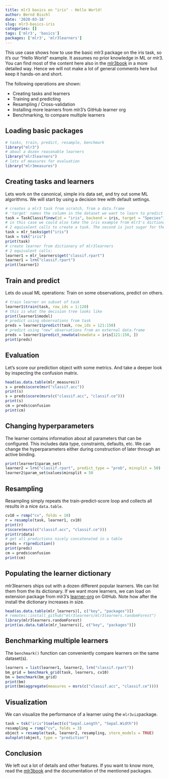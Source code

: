 ```yaml
---
title: mlr3 basics on "iris" - Hello World!
author: Bernd Bischl
date: '2020-03-18'
slug: mlr3-basics-iris
categories: []
tags: ['mlr3', 'basics']
packages: ['mlr3', 'mlr3learners']
---
```


This use case shows how to use the basic mlr3 package on the iris task, so it's our "Hello World" example.
It assumes no prior knowledge in ML or mlr3.
You can find most of the content here also in the [mlr3book](https://mlr3book.mlr-org.com/) in a more detailed way.
Hence we will not make a lot of general comments here but keep it hands-on and short.

The following operations are shown:

* Creating tasks and learners
* Training and predicting
* Resampling / Cross-validation
* Installing more learners from mlr3's GitHub learner org
* Benchmarking, to compare multiple learners

## Loading basic packages

```r
# tasks, train, predict, resample, benchmark
library("mlr3")
# about a dozen reasonable learners
library("mlr3learners")
# lots of measures for evaluation
library("mlr3measures")
```

## Creating tasks and learners

Lets work on the canonical, simple iris data set, and try out some ML algorithms.
We will start by using a decision tree with default settings.

```r
# creates a mlr3 task from scratch, from a data.frame
# 'target' names the column in the dataset we want to learn to predict
task = TaskClassif$new(id = "iris", backend = iris, target = "Species")
# in this case we could also take the iris example from mlr3's dictionary of shipped example tasks
# 2 equivalent calls to create a task. The second is just sugar for the user.
task = mlr_tasks$get("iris")
task = tsk("iris")
print(task)
# create learner from dictionary of mlr3learners
# 2 equivalent calls:
learner1 = mlr_learners$get("classif.rpart")
learner1 = lrn("classif.rpart")
print(learner1)
```

## Train and predict

Lets do usual ML operations: Train on some observations, predict on others.

```r
# train learner on subset of task
learner1$train(task, row_ids = 1:120)
# this is what the decision tree looks like
print(learner1$model)
# predict using observations from task
preds = learner1$predict(task, row_ids = 121:150)
# predict using "new" observations from an external data.frame
preds = learner1$predict_newdata(newdata = iris[121:150, ])
print(preds)
```

## Evaluation

Let's score our prediction object with some metrics.
And take a deeper look by inspecting the confusion matrix.

```r
head(as.data.table(mlr_measures))
s = preds$score(msr("classif.acc"))
print(s)
s = preds$score(msrs(c("classif.acc", "classif.ce")))
print(s)
cm = preds$confusion
print(cm)
```

## Changing hyperparameters

The learner contains information about all parameters that can be configured.
This includes data type, constraints, defaults, etc.
We can change the hyperparameters either during construction of later through an active binding.

```r
print(learner1$param_set)
learner2 = lrn("classif.rpart", predict_type = "prob", minsplit = 50)
learner2$param_set$values$minsplit = 50
```

## Resampling

Resampling simply repeats the train-predict-score loop and collects all results in a nice `data.table`.

```r
cv10 = rsmp("cv", folds = 10)
r = resample(task, learner1, cv10)
print(r)
r$score(msrs(c("classif.acc", "classif.ce")))
print(r$data)
# get all predictions nicely concatenated in a table
preds = r$prediction()
print(preds)
cm = preds$confusion
print(cm)
```

## Populating the learner dictionary

mlr3learners ships out with a dozen different popular learners.
We can list them from the its dictionary.
If we want more learners, we can load on extension package from mlr3's
[learner-org](https://github.com/mlr-org/mlr3learners/wiki) on GitHub.
Note how after the install the dictionary increases in size.

```r
head(as.data.table(mlr_learners)[, c("key", "packages")])
# remotes::install_github("mlr3learners/mlr3learners.randomForest")
library(mlr3learners.randomForest)
print(as.data.table(mlr_learners)[, c("key", "packages")])
```

## Benchmarking multiple learners

The `benchmark()` function can conveniently compare learners on the same dataset(s).

```r
learners = list(learner1, learner2, lrn("classif.rpart"))
bm_grid = benchmark_grid(task, learners, cv10)
bm = benchmark(bm_grid)
print(bm)
print(bm$aggregate(measures = msrs(c("classif.acc", "classif.ce"))))
```


## Visualization

We can visualize the performance of a learner using the `mlr3viz`package.

```r
task = tsk("iris")$select(c("Sepal.Length", "Sepal.Width"))
resampling = rsmp("cv", folds = 3)
object = resample(task, learner2, resampling, store_models = TRUE)
autoplot(object, type = "prediction")
```

## Conclusion

We left out a lot of details and other features.
If you want to know more, read the [mlr3book](https://mlr3book.mlr-org.com/) and the documentation of the mentioned packages.
